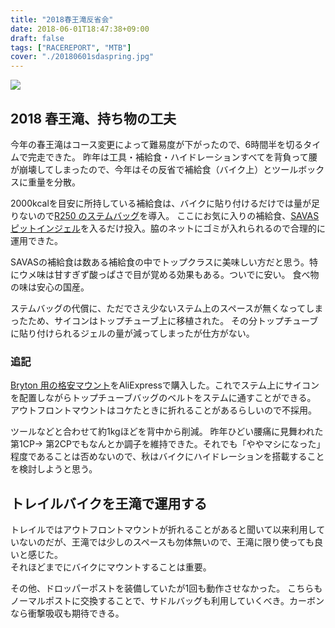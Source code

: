 ---
title: "2018春王滝反省会"
date: 2018-06-01T18:47:38+09:00
draft: false
tags: ["RACEREPORT", "MTB"]
cover: "./20180601sdaspring.jpg"
---

![ ](./20180601sdaspring.jpg)

## 2018 春王滝、持ち物の工夫

今年の春王滝はコース変更によって難易度が下がったので、6時間半を切るタイムで完走できた。
昨年は工具・補給食・ハイドレーションすべてを背負って腰が崩壊してしまったので、今年はその反省で補給食（バイク上）とツールボックスに重量を分散。

2000kcalを目安に所持している補給食は、バイクに貼り付けるだけでは量が足りないので[R250 のステムバッグ](https://amzn.to/2LNFMXe)を導入。
ここにお気に入りの補給食、[SAVAS ピットインジェル](https://amzn.to/2HaftqI)を入るだけ投入。脇のネットにゴミが入れられるので合理的に運用できた。

SAVASの補給食は数ある補給食の中でトップクラスに美味しい方だと思う。特にウメ味は甘すぎず酸っぱさで目が覚める効果もある。ついでに安い。
食べ物の味は安心の国産。

ステムバッグの代償に、ただでさえ少ないステム上のスペースが無くなってしまったため、サイコンはトップチューブ上に移植された。
その分トップチューブに貼り付けられるジェルの量が減ってしまったが仕方がない。

### 追記

[Bryton 用の格安マウント](https://s.click.aliexpress.com/e/_AsbMCu)をAliExpressで購入した。これでステム上にサイコンを配置しながらトップチューブバッグのベルトをステムに通すことができる。
アウトフロントマウントはコケたときに折れることがあるらしいので不採用。

ツールなどと合わせて約1kgほどを背中から削減。
昨年ひどい腰痛に見舞われた第1CP→ 第2CPでもなんとか調子を維持できた。それでも「ややマシになった」程度であることは否めないので、秋はバイクにハイドレーションを搭載することを検討しようと思う。

## トレイルバイクを王滝で運用する

トレイルではアウトフロントマウントが折れることがあると聞いて以来利用していないのだが、王滝では少しのスペースも勿体無いので、王滝に限り使っても良いと感じた。\
それほどまでにバイクにマウントすることは重要。

その他、ドロッパーポストを装備していたが1回も動作させなかった。
こちらもノーマルポストに交換することで、サドルバッグも利用していくべき。カーボンなら衝撃吸収も期待できる。

<LinkBox isAmazonLink url="https://www.amazon.co.jp/dp/B06XPW1TTN/" />
